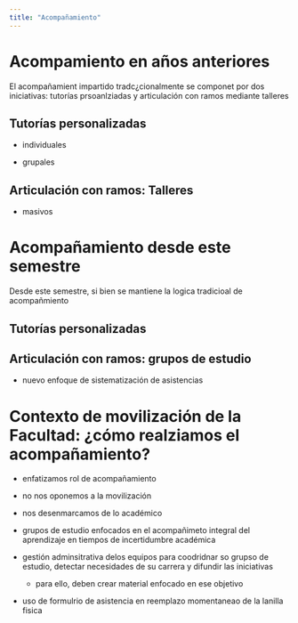 ```yaml
---
title: "Acompañamiento"
---
```


# Acompamiento en años anteriores

El acompañamient impartido tradc¿cionalmente se componet por dos iniciativas: tutorías prsoanlziadas y articulación con ramos mediante talleres

## Tutorías personalizadas

-   individuales

-   grupales

## Articulación con ramos: Talleres

-   masivos

# Acompañamiento desde este semestre

Desde este semestre, si bien se mantiene la logica tradicioal de acompañmiento

## Tutorías personalizadas

## Articulación con ramos: grupos de estudio

-   nuevo enfoque de sistematización de asistencias

# Contexto de movilización de la Facultad: ¿cómo realziamos el acompañamiento?

-   enfatizamos rol de acompañamiento

-   no nos oponemos a la movilización

-   nos desenmarcamos de lo académico

-   grupos de estudio enfocados en el acompañimeto integral del aprendizaje en tiempos de incertidumbre académica

-   gestión adminsitrativa delos equipos para coodridnar so grupso de estudio, detectar necesidades de su carrera y difundir las iniciativas

    -   para ello, deben crear material enfocado en ese objetivo

-   uso de formulrio de asistencia en reemplazo momentaneao de la lanilla fisica
